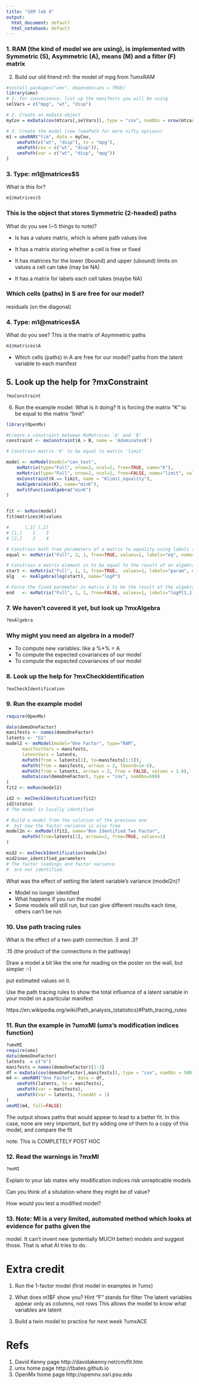 ```yaml
---
title: "SEM lab 4"
output:
  html_document: default
  html_notebook: default
---
```


### 1. RAM (the kind of model we are using), is implemented with Symmetric (S), Asymmetric (A), means (M) and a filter (F) matrix

2. Build our old friend m1: the model of mpg from ?umxRAM

```r
#install.packages("umx", dependencies = TRUE)
library(umx)
# 1. For convenience, list up the manifests you will be using
selVars = c("mpg", "wt", "disp")

# 2. Create an mxData object
myCov = mxData(cov(mtcars[,selVars]), type = "cov", numObs = nrow(mtcars) )

# 3. Create the model (see ?umxPath for more nifty options)
m1 = umxRAM("tim", data = myCov,
	umxPath(c("wt", "disp"), to = "mpg"),
	umxPath(cov = c("wt", "disp")),
	umxPath(var = c("wt", "disp", "mpg"))
)

```


### 3. Type: m1@matrices$S

What is this for?

```r
m1@matrices$S

```


### This is the object that stores Symmetric (2-headed) paths

What do you see (~5 things to note)?

* Is has a values matrix, which is where path values live

* It has a matrix storing whether a cell is free or fixed

* It has matrices for the lower (lbound) and upper (ubound) limits on values a cell can take
(may be NA)

* It has a matrix for labels each cell takes (maybe NA)

### Which cells (paths) in S are free for our model?

residuals (on the diagonal)


### 4. Type: m1@matrices$A
What do you see?
This is the matrix of Asymmetric paths

```r
m1@matrices$A
```


* Which cells (paths) in A are free for our model?
paths from the latent variable to each manifest


## 5. Look up the help for ?mxConstraint

```r
?mxConstraint
```


6. Run the example model: What is it doing?
It is forcing the matrix "K" to be equal to the matrix "limit"

```r
library(OpenMx)

#Create a constraint between MxMatrices 'A' and 'B'
constraint <- mxConstraint(A > B, name = 'AdominatesB')

# Constrain matrix 'K' to be equal to matrix 'limit'

model <- mxModel(model="con_test", 
    mxMatrix(type="Full", nrow=2, ncol=2, free=TRUE, name="K"),
    mxMatrix(type="Full", nrow=2, ncol=2, free=FALSE, name="limit", values=1:4),
    mxConstraint(K == limit, name = "Klimit_equality"), 
    mxAlgebra(min(K), name="minK"), 
    mxFitFunctionAlgebra("minK")
)


fit <- mxRun(model)
fit$matrices$K$values

#      [,1] [,2]
# [1,]    1    3
# [2,]    2    4

# Constrain both free parameters of a matrix to equality using labels (both are set to "eq")
equal <- mxMatrix("Full", 2, 1, free=TRUE, values=1, labels="eq", name="D")

# Constrain a matrix element in to be equal to the result of an algebra
start <- mxMatrix("Full", 1, 1, free=TRUE,  values=1, labels="param", name="F")
alg   <- mxAlgebra(log(start), name="logP")

# Force the fixed parameter in matrix G to be the result of the algebra
end   <- mxMatrix("Full", 1, 1, free=FALSE, values=1, labels="logP[1,1]", name="G")
```



### 7. We haven't covered it yet, but look up ?mxAlgebra

```r
?mxAlgebra
```


### Why might you need an algebra in a model?
* To compute new variables: like a %*% = A
* To compute the expected covariances of our model
* To compute the expected covariances of our model

### 8. Look up the help for ?mxCheckIdentification
```r
?mxCheckIdentification
```

### 9. Run the example model

```r
require(OpenMx)

data(demoOneFactor)
manifests <- names(demoOneFactor)
latents <- "G1"
model2 <- mxModel(model="One Factor", type="RAM",
      manifestVars = manifests,
      latentVars = latents,
      mxPath(from = latents[1], to=manifests[1:5]),
      mxPath(from = manifests, arrows = 2, lbound=1e-6),
      mxPath(from = latents, arrows = 2, free = FALSE, values = 1.0),
      mxData(cov(demoOneFactor), type = "cov", numObs=500)
)
fit2 <- mxRun(model2)

id2 <- mxCheckIdentification(fit2)
id2$status
# The model is locally identified

# Build a model from the solution of the previous one
#  but now the factor variance is also free
model2n <- mxModel(fit2, name="Non Identified Two Factor",
      mxPath(from=latents[1], arrows=2, free=TRUE, values=1)
)

mid2 <- mxCheckIdentification(model2n)
mid2$non_identified_parameters
# The factor loadings and factor variance
#  are not identified.
```


What was the effect of setting the latent variable's variance (model2n)?

* Model no longer identified
* What happens if you run the model
* Some models will still run, but can give different results each time, others can't be run

### 10. Use path tracing rules

What is the effect of a two-path connection .5 and .3?

.15 (the product of the connections in the pathway)

Draw a model a bit like the one for reading on the poster on the wall, but simpler :-)

put estimated values on it.

Use the path tracing rules to show the total influence of a latent variable in your model on a
particular manifest

https://en.wikipedia.org/wiki/Path_analysis_(statistics)#Path_tracing_rules

### 11. Run the example in ?umxMI (umx's modification indices function)

```r
?umxMI
require(umx)
data(demoOneFactor)
latents  = c("G")
manifests = names(demoOneFactor)[1:3]
df = mxData(cov(demoOneFactor[,manifests]), type = "cov", numObs = 500)
m4 <- umxRAM("One Factor", data = df,
	umxPath(latents, to = manifests),
	umxPath(var = manifests),
	umxPath(var = latents, fixedAt = 1)
)
umxMI(m4, full=FALSE)
```


The output shows paths that would appear to lead to a better fit.
In this case, none are very important, but try adding one of them to a copy of this model,
and compare the fit

note: This is COMPLETELY POST HOC

### 12. Read the warnings in ?mxMI

```r
?mxMI
```


Explain to your lab mates why modification indices risk unreplicable models

Can you think of a situtation where they might be of value?

How would you test a modified model?

### 13. Note: MI is a very limited, automated method which looks at evidence for paths given the
model. It can't invent new (potentially MUCH better) models and suggest those. That is what AI
tries to do.

# Extra credit

1. Run the 1-factor model (first model in examples in ?umx)

2. What does m1$F show you?
Hint "F" stands for filter
The latent variables appear only as columns, not rows
This allows the model to know what variables are latent

3. Build a twin model to practice for next week
?umxACE

# Refs
1. David Kenny page
http://davidakenny.net/cm/fit.htm
2. umx home page
http://tbates.github.io
3. OpenMx home page
http://openmx.ssri.psu.edu